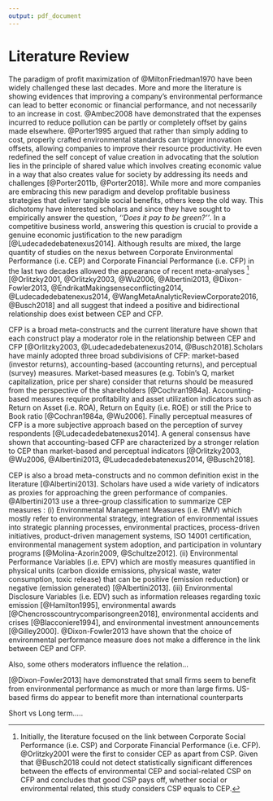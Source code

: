 ```yaml
---
output: pdf_document
---
```



# Literature Review

The paradigm of profit maximization of @MiltonFriedman1970 have been widely challenged these last decades. More and more the literature is showing evidences that improving a company’s environmental performance can lead to better economic or financial performance, and not necessarily to an increase in cost. @Ambec2008 have demonstrated that the expenses incurred to reduce pollution can be partly or completely offset by gains made elsewhere. @Porter1995 argued that rather than simply adding to cost, properly crafted environmental standards can trigger innovation offsets, allowing companies to improve their resource productivity. He even redefined the self concept of value creation in advocating that the solution lies in the principle of shared value which involves creating economic value in a way that also creates value for society by addressing its needs and challenges [@Porter2011b, @Porter2018]. While more and more companies are embracing this new paradigm and develop profitable business strategies that deliver tangible social benefits, others keep the old way. This dichotomy have interested scholars and since they have sought to empirically answer the question, *‘‘Does it pay to be green?’’*. In a competitive business world, answering this question is crucial to provide a genuine economic justification to the new paradigm [@Ludecadedebatenexus2014]. Although results are mixed, the large quantity of studies on the nexus between Corporate Environmental Performance (i.e. CEP) and Corporate Financial Performance (i.e. CFP) in the last two decades allowed the appearance of recent meta-analyses [^1]  [@Orlitzky2001, @Orlitzky2003, @Wu2006, @Albertini2013, @Dixon-Fowler2013, @EndrikatMakingsenseconflicting2014, @Ludecadedebatenexus2014, @WangMetaAnalyticReviewCorporate2016, @Busch2018] and all suggest that indeed a positive and bidirectional relationship does exist between CEP and CFP.


CFP is a broad meta-constructs and the current literature have shown that each construct play a moderator role in the relationship between CEP and CFP [@Orlitzky2003, @Ludecadedebatenexus2014, @Busch2018].Scholars have mainly adopted three broad subdivisions of CFP: market-based (investor returns), accounting-based (accounting returns), and perceptual (survey) measures. Market-based measures (e.g. Tobin's Q, market capitalization, price per share) consider that returns should be measured from the perspective of the shareholders [@Cochran1984a]. Accounting-based measures require profitability and asset utilization indicators such as Return on Asset (i.e. ROA), Return on Equity (i.e. ROE) or still the Price to Book ratio [@Cochran1984a, @Wu2006]. Finally perceptual measures of CFP is a more subjective approach based on the perception of survey respondents [@Ludecadedebatenexus2014]. A general consensus have shown that accounting-based CFP are characterized by a stronger relation to CEP than market-based and perceptual indicators [@Orlitzky2003, @Wu2006, @Albertini2013, @Ludecadedebatenexus2014, @Busch2018].

CEP is also a broad meta-constructs and no common definition exist in the literature [@Albertini2013]. Scholars have used a wide variety of indicators as proxies for approaching the green performance of companies. @Albertini2013 use a three-group classification to summarize CEP measures : (i) Environmental Management Measures (i.e. EMV) which mostly refer to environmental strategy, integration of environmental issues into strategic planning processes, environmental practices, process-driven initiatives, product-driven management systems, ISO 14001 certification, environmental management system adoption, and participation in voluntary programs [@Molina-Azorin2009, @Schultze2012]. (ii) Environmental Performance Variables (i.e. EPV) which are mostly measures quantified in physical units (carbon dioxide emissions, physical waste, water consumption, toxic release) that can be positive (emission reduction) or negative (emission generated) [@Albertini2013]. (iii) Environmental Disclosure Variables (i.e. EDV) such as information releases regarding toxic emission [@Hamilton1995], environmental awards [@Chencrosscountrycomparisongreen2018], environmental accidents and crises [@Blacconiere1994], and environmental investment announcements [@Gilley2000]. @Dixon-Fowler2013 have shown that the choice of environmental performance measure does not make a difference in the link between CEP and CFP.



Also, some others moderators influence the relation...



[@Dixon-Fowler2013] have demonstrated that small firms seem to benefit from environmental performance as much or more than large firms. US-based firms do appear to benefit more than international counterparts


Short vs Long term.....





[^1]: Initially, the literature focused on the link between Corporate Social Performance (i.e. CSP) and Corporate Financial Performance (i.e. CFP). @Orlitzky2001 were the first to consider CEP as apart from CSP. Given that @Busch2018 could not detect statistically significant differences between the effects of environmental CEP and social-related CSP on CFP and concludes that good CSP pays off, whether social or environmental related, this study considers CSP equals to CEP. 




